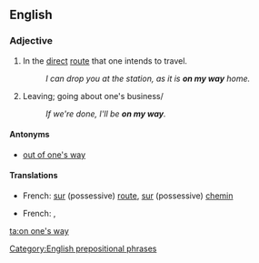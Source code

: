 ==English==

===Adjective===
{{en-adj|head=[[on]] [[one's]] [[way]]|-}}

# In the [[direct]] [[route]] that one intends to travel.
#: ''I can drop you at the station, as it is '''on my way''' home.''
# Leaving; going about one's business/
#: ''If we're done, I'll be '''on my way'''.''

====Antonyms====
* [[out of one's way]]

====Translations====
{{trans-top|in the direct route}}
* French: [[sur]] (possessive) [[route]], [[sur]] (possessive) [[chemin]]
{{trans-mid}}
{{trans-bottom}}

{{trans-top|leaving}}
* French: {{t+|fr|partir}}, {{qualifier|colloquial}} {{t+|fr|décoller}}
{{trans-mid}}
{{trans-bottom}}

[[Category:English prepositional phrases]]

[[ta:on one's way]]